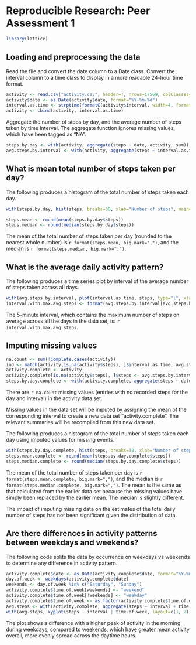 # Reproducible Research: Peer Assessment 1

```r
library(lattice)
```

## Loading and preprocessing the data

Read the file and convert the date column to a Date class. Convert the interval column to a time class to display in a more readable 24-hour time format.

```r
activity <- read.csv("activity.csv", header=T, nrows=17569, colClasses=c("numeric", "character", "numeric"), na.strings="NA")
activity$date <- as.Date(activity$date, format="%Y-%m-%d")
interval.as.time <- strptime(formatC(activity$interval, width=4, format="d", flag="0"), "%H%M")
activity <- cbind(activity, interval.as.time)
```

Aggregate the number of steps by day, and the average number of steps taken by time interval. The aggregate function ignores missing values, which have been tagged as "NA".

```r
steps.by.day <- with(activity, aggregate(steps ~ date, activity, sum))
avg.steps.by.interval <- with(activity, aggregate(steps ~ interval.as.time, activity, mean))
```

## What is mean total number of steps taken per day?

The following produces a histogram of the total number of steps taken each day.

```r
with(steps.by.day, hist(steps, breaks=30, xlab="Number of steps", main="Histogram of steps taken per day"))
```

```r
steps.mean <- round(mean(steps.by.day$steps))
steps.median <- round(median(steps.by.day$steps))
```

The mean of the total number of steps taken per day (rounded to the nearest whole number) is `r format(steps.mean, big.mark=",")`, and the median is `r format(steps.median, big.mark=",")`.

## What is the average daily activity pattern?

The following produces a time series plot by interval of the average number of steps taken across all days.

```r
with(avg.steps.by.interval, plot(interval.as.time, steps, type="l", xlab="Interval", ylab="Average steps"))
interval.with.max.avg.steps <- format(avg.steps.by.interval[avg.steps.by.interval$steps == max(avg.steps.by.interval$steps), ]$interval.as.time, "%H:%M")
```

The 5-minute interval, which contains the maximum number of steps on average across all the days in the data set, is: `r interval.with.max.avg.steps`.

## Imputing missing values

```r
na.count <- sum(!complete.cases(activity))
ind <- match(activity[is.na(activity$steps), ]$interval.as.time, avg.steps.by.interval$interval.as.time)
activity.complete <- activity
activity.complete[is.na(activity$steps), ]$steps <- avg.steps.by.interval$steps[ind]
steps.by.day.complete <- with(activity.complete, aggregate(steps ~ date, activity.complete, sum))
```

There are `r na.count` missing values (entries with no recorded steps for the day and interval) in the activity data set.

Missing values in the data set will be imputed by assigning the mean of the corresponding interval to create a new data set "activity.complete". The relevant summaries will be recompiled from this new data set.

The following produces a histogram of the total number of steps taken each day using imputed values for missing events.

```r
with(steps.by.day.complete, hist(steps, breaks=30, xlab="Number of steps", main="Histogram of steps taken per day"))
steps.mean.complete <- round(mean(steps.by.day.complete$steps))
steps.median.complete <- round(median(steps.by.day.complete$steps))
```

The mean of the total number of steps taken per day is `r format(steps.mean.complete, big.mark=",")`, and the median is `r format(steps.median.complete, big.mark=",")`. The mean is the same as that calculated from the earlier data set because the missing values have simply been replaced by the earlier mean. The median is slightly different.

The impact of imputing missing data on the estimates of the total daily number of steps has not been significant given the distribution of data.

## Are there differences in activity patterns between weekdays and weekends?

The following code splits the data by occurrence on weekdays vs weekends to determine any difference in activity pattern.

```r
activity.complete$date <- as.Date(activity.complete$date, format="%Y-%m-%d")
day.of.week <- weekdays(activity.complete$date)
weekends <- day.of.week %in% c("Saturday", "Sunday")
activity.complete$time.of.week[weekends] <- "weekend"
activity.complete$time.of.week[!weekends] <- "weekday"
activity.complete$time.of.week <- as.factor(activity.complete$time.of.week)
avg.steps <- with(activity.complete, aggregate(steps ~ interval + time.of.week, activity.complete, mean))
with(avg.steps, xyplot(steps ~ interval | time.of.week, layout=c(1, 2), type="l", ylab="Number of steps"))
```

The plot shows a difference with a higher peak of activity in the morning during weekdays, compared to weekends, which have greater mean activity overall, more evenly spread across the daytime hours.

